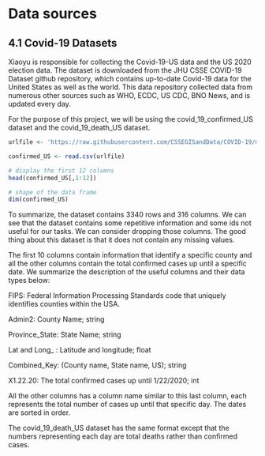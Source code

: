 # Data sources

## 4.1 Covid-19 Datasets

Xiaoyu is responsible for collecting the Covid-19-US data and the US 2020 election data.
The dataset is downloaded from the JHU CSSE COVID-19 Dataset github repository, which contains up-to-date Covid-19 data for the United States as well as the world. This data repository collected data from numerous other sources such as WHO, ECDC, US CDC, BNO News, and is updated every day.

For the purpose of this project, we will be using the covid_19_confirmed_US dataset and the covid_19_death_US dataset.

```r
urlfile <- 'https://raw.githubusercontent.com/CSSEGISandData/COVID-19/master/csse_covid_19_data/csse_covid_19_time_series/time_series_covid19_confirmed_US.csv'

confirmed_US <- read.csv(urlfile)

# display the first 12 columns
head(confirmed_US[,1:12])

# shape of the data frame
dim(confirmed_US)
```
To summarize, the dataset contains 3340 rows and 316 columns. We can see that the dataset contains some repetitive information and some ids not useful for our tasks. We can consider dropping those columns. The good thing about this dataset is that it does not contain any missing values.

The first 10 columns contain information that identify a specific county and all the other columns contain the total confirmed cases up until a specific date. 
We summarize the description of the useful columns and their data types below:

FIPS: Federal Information Processing Standards code that uniquely identifies counties within the USA.

Admin2: County Name; string

Province_State: State Name; string

Lat and Long_ : Latitude and longitude; float 

Combined_Key: (County name, State name, US); string

X1.22.20: The total confirmed cases up until 1/22/2020; int

All the other columns has a column name similar to this last column, each represents the total number of cases up until that specific day. The dates are sorted in order.

The covid_19_death_US dataset has the same format except that the numbers representing each day are total deaths rather than confirmed cases.

